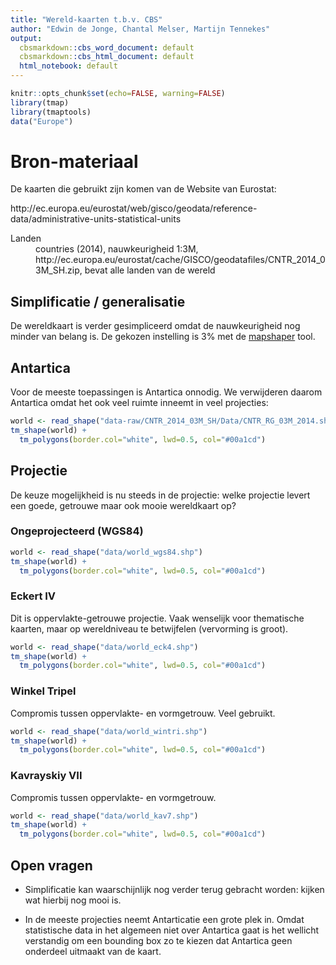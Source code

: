 ```yaml
---
title: "Wereld-kaarten t.b.v. CBS"
author: "Edwin de Jonge, Chantal Melser, Martijn Tennekes"
output:
  cbsmarkdown::cbs_word_document: default
  cbsmarkdown::cbs_html_document: default
  html_notebook: default
---
```


```r
knitr::opts_chunk$set(echo=FALSE, warning=FALSE)
library(tmap)
library(tmaptools)
data("Europe")
```

# Bron-materiaal

De kaarten die gebruikt zijn komen van de Website van Eurostat:

http://ec.europa.eu/eurostat/web/gisco/geodata/reference-data/administrative-units-statistical-units


Landen
: countries (2014), nauwkeurigheid 1:3M, http://ec.europa.eu/eurostat/cache/GISCO/geodatafiles/CNTR_2014_03M_SH.zip, bevat alle landen van de wereld


## Simplificatie / generalisatie

De wereldkaart is verder gesimpliceerd omdat de nauwkeurigheid nog minder van belang is. 
De gekozen instelling is 3% met de [mapshaper](http://mapshaper.org) tool.

## Antartica

Voor de meeste toepassingen is Antartica onnodig. We verwijderen daarom Antartica omdat het ook veel ruimte inneemt in veel projecties:

```r
world <- read_shape("data-raw/CNTR_2014_03M_SH/Data/CNTR_RG_03M_2014.shp")
tm_shape(world) +
  tm_polygons(border.col="white", lwd=0.5, col="#00a1cd")
```

## Projectie

De keuze mogelijkheid is nu steeds in de projectie: welke projectie levert een goede, getrouwe maar ook mooie wereldkaart op?

### Ongeprojecteerd (WGS84)

```r
world <- read_shape("data/world_wgs84.shp")
tm_shape(world) +
  tm_polygons(border.col="white", lwd=0.5, col="#00a1cd")
```

### Eckert IV

Dit is oppervlakte-getrouwe projectie. Vaak wenselijk voor thematische kaarten, maar op wereldniveau te betwijfelen (vervorming is groot).

```r
world <- read_shape("data/world_eck4.shp")
tm_shape(world) +
  tm_polygons(border.col="white", lwd=0.5, col="#00a1cd")
```

### Winkel Tripel

Compromis tussen oppervlakte- en vormgetrouw. Veel gebruikt.

```r
world <- read_shape("data/world_wintri.shp")
tm_shape(world) +
  tm_polygons(border.col="white", lwd=0.5, col="#00a1cd")
```

### Kavrayskiy VII

Compromis tussen oppervlakte- en vormgetrouw.

```r
world <- read_shape("data/world_kav7.shp")
tm_shape(world) +
  tm_polygons(border.col="white", lwd=0.5, col="#00a1cd")
```

## Open vragen

- Simplificatie kan waarschijnlijk nog verder terug gebracht worden: kijken wat hierbij nog mooi is.

- In de meeste projecties neemt Antarticatie een grote plek in. Omdat statistische data in het algemeen niet over Antartica gaat is het wellicht verstandig om een bounding box zo te kiezen dat Antartica geen onderdeel uitmaakt van de kaart.

